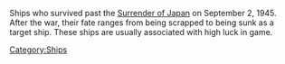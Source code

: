 Ships who survived past the [http://en.wikipedia.org/wiki/Surrender_of_Japan Surrender of Japan] on September 2, 1945. After the war, their fate ranges from being scrapped to being sunk as a target ship. These ships are usually associated with high luck in game.
[[Category:Ships]]
